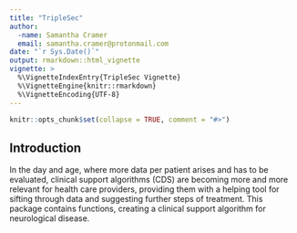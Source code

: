 ```yaml
---
title: "TripleSec"
author:
  -name: Samantha Cramer
  email: samantha.cramer@protonmail.com
date: "`r Sys.Date()`"
output: rmarkdown::html_vignette
vignette: >
  %\VignetteIndexEntry{TripleSec Vignette}
  %\VignetteEngine{knitr::rmarkdown}
  %\VignetteEncoding{UTF-8}
---
```


```r
knitr::opts_chunk$set(collapse = TRUE, comment = "#>")
```

## Introduction
In the day and age, where more data per patient arises and has to be evaluated, clinical support algorithms (CDS) are becoming more and more relevant for health care providers, providing them with a helping tool for sifting through data and suggesting further steps of treatment.
This package contains functions, creating a clinical support algorithm for neurological disease. 
